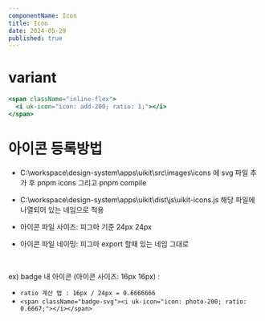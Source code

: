 ```yaml
---
componentName: Icon
title: Icon
date: 2024-05-29
published: true
---
```


# variant

<Preview>
  <div className="flex flex-wrap gap-[20px] bg-gray-100">
    <span className="inline-flex">
      <i uk-icon="icon: write-200; ratio: 1;"></i>
    </span>
    <span className="inline-flex">
      <i uk-icon="icon: visibility_off-400; ratio: 1;"></i>
    </span>
    <span className="inline-flex">
      <i uk-icon="icon: visibility_off-200; ratio: 1;"></i>
    </span>
    <span className="inline-flex">
      <i uk-icon="icon: visibility-200; ratio: 1;"></i>
    </span>
    <span className="inline-flex">
      <i uk-icon="icon: View; ratio: 1;"></i>
    </span>
    <span className="inline-flex">
      <i uk-icon="icon: video-200; ratio: 1;"></i>
    </span>
    <span className="inline-flex">
      <i uk-icon="icon: upload-200; ratio: 1;"></i>
    </span>
    <span className="inline-flex">
      <i uk-icon="icon: survey-200; ratio: 1;"></i>
    </span>
    <span className="inline-flex">
      <i uk-icon="icon: search-400; ratio: 1;"></i>
    </span>
    <span className="inline-flex">
      <i uk-icon="icon: search-200; ratio: 1;"></i>
    </span>
    <span className="inline-flex">
      <i uk-icon="icon: scrap-200; ratio: 1;"></i>
    </span>
    <span className="inline-flex">
      <i uk-icon="icon: scrap-200-1; ratio: 1;"></i>
    </span>
    <span className="inline-flex">
      <i uk-icon="icon: reply; ratio: 1;"></i>
    </span>
    <span className="inline-flex">
      <i uk-icon="icon: reply-400; ratio: 1;"></i>
    </span>
    <span className="inline-flex">
      <i uk-icon="icon: reply-200; ratio: 1;"></i>
    </span>
    <span className="inline-flex">
      <i uk-icon="icon: refresh-400; ratio: 1;"></i>
    </span>
    <span className="inline-flex">
      <i uk-icon="icon: refresh-200; ratio: 1;"></i>
    </span>
    <span className="inline-flex">
      <i uk-icon="icon: recjob-200; ratio: 1;"></i>
    </span>
    <span className="inline-flex">
      <i uk-icon="icon: receipt-200; ratio: 1;"></i>
    </span>
    <span className="inline-flex">
      <i uk-icon="icon: radio_button_unchecked-200; ratio: 1;"></i>
    </span>
    <span className="inline-flex">
      <i uk-icon="icon: radio_button_checked-200; ratio: 1;"></i>
    </span>
    <span className="inline-flex">
      <i uk-icon="icon: question_mark-400; ratio: 1;"></i>
    </span>
    <span className="inline-flex">
      <i uk-icon="icon: print-200; ratio: 1;"></i>
    </span>
    <span className="inline-flex">
      <i uk-icon="icon: play_arrow-200; ratio: 1;"></i>
    </span>
    <span className="inline-flex">
      <i uk-icon="icon: photo-200; ratio: 1;"></i>
    </span>
    <span className="inline-flex">
      <i uk-icon="icon: person-200; ratio: 1;"></i>
    </span>
    <span className="inline-flex">
      <i uk-icon="icon: pdf; ratio: 1;"></i>
    </span>
    <span className="inline-flex">
      <i uk-icon="icon: pause-200; ratio: 1;"></i>
    </span>
    <span className="inline-flex">
      <i uk-icon="icon: pagination_prev-200; ratio: 1;"></i>
    </span>
    <span className="inline-flex">
      <i uk-icon="icon: pagination_next-200; ratio: 1;"></i>
    </span>
    <span className="inline-flex">
      <i uk-icon="icon: output-200; ratio: 1;"></i>
    </span>
    <span className="inline-flex">
      <i uk-icon="icon: open_in_new-200; ratio: 1;"></i>
    </span>
    <span className="inline-flex">
      <i uk-icon="icon: onair-200; ratio: 1;"></i>
    </span>
    <span className="inline-flex">
      <i uk-icon="icon: note-200; ratio: 1;"></i>
    </span>
    <span className="inline-flex">
      <i uk-icon="icon: new; ratio: 1;"></i>
    </span>
    <span className="inline-flex">
      <i uk-icon="icon: new-sm; ratio: 1;"></i>
    </span>
    <span className="inline-flex">
      <i uk-icon="icon: money_slash-200; ratio: 1;"></i>
    </span>
    <span className="inline-flex">
      <i uk-icon="icon: mobile; ratio: 1;"></i>
    </span>
    <span className="inline-flex">
      <i uk-icon="icon: mobile-200; ratio: 1;"></i>
    </span>
    <span className="inline-flex">
      <i uk-icon="icon: menu-200; ratio: 1;"></i>
    </span>
    <span className="inline-flex">
      <i uk-icon="icon: medical-device-200; ratio: 1;"></i>
    </span>
    <span className="inline-flex">
      <i uk-icon="icon: map-200; ratio: 1;"></i>
    </span>
    <span className="inline-flex">
      <i uk-icon="icon: mail-200; ratio: 1;"></i>
    </span>
    <span className="inline-flex">
      <i uk-icon="icon: lock; ratio: 1;"></i>
    </span>
    <span className="inline-flex">
      <i uk-icon="icon: lock-200; ratio: 1;"></i>
    </span>
    <span className="inline-flex">
      <i uk-icon="icon: live_help-200; ratio: 1;"></i>
    </span>
    <span className="inline-flex">
      <i uk-icon="icon: like; ratio: 1;"></i>
    </span>
    <span className="inline-flex">
      <i uk-icon="icon: like-400; ratio: 1;"></i>
    </span>
    <span className="inline-flex">
      <i uk-icon="icon: like-200; ratio: 1;"></i>
    </span>
    <span className="inline-flex">
      <i uk-icon="icon: lease-200; ratio: 1;"></i>
    </span>
    <span className="inline-flex">
      <i uk-icon="icon: info-200; ratio: 1;"></i>
    </span>
    <span className="inline-flex">
      <i uk-icon="icon: image; ratio: 1;"></i>
    </span>
    <span className="inline-flex">
      <i uk-icon="icon: image-200; ratio: 1;"></i>
    </span>
    <span className="inline-flex">
      <i uk-icon="icon: hospital-200; ratio: 1;"></i>
    </span>
    <span className="inline-flex">
      <i uk-icon="icon: home-200; ratio: 1;"></i>
    </span>
    <span className="inline-flex">
      <i uk-icon="icon: flag-200; ratio: 1;"></i>
    </span>
    <span className="inline-flex">
      <i uk-icon="icon: files-400; ratio: 1;"></i>
    </span>
    <span className="inline-flex">
      <i uk-icon="icon: favorite-light-enable; ratio: 1;"></i>
    </span>
    <span className="inline-flex">
      <i uk-icon="icon: favorite-light-active; ratio: 1;"></i>
    </span>
    <span className="inline-flex">
      <i uk-icon="icon: favorite-dark-enable; ratio: 1;"></i>
    </span>
    <span className="inline-flex">
      <i uk-icon="icon: favorite-dark-active; ratio: 1;"></i>
    </span>
    <span className="inline-flex">
      <i uk-icon="icon: expand_more-400; ratio: 1;"></i>
    </span>
    <span className="inline-flex">
      <i uk-icon="icon: edit-200; ratio: 1;"></i>
    </span>
    <span className="inline-flex">
      <i uk-icon="icon: download-200; ratio: 1;"></i>
    </span>
    <span className="inline-flex">
      <i uk-icon="icon: dislike; ratio: 1;"></i>
    </span>
    <span className="inline-flex">
      <i uk-icon="icon: delete; ratio: 1;"></i>
    </span>
    <span className="inline-flex">
      <i uk-icon="icon: delete-400; ratio: 1;"></i>
    </span>
    <span className="inline-flex">
      <i uk-icon="icon: delete-200; ratio: 1;"></i>
    </span>
    <span className="inline-flex">
      <i uk-icon="icon: content_copy-200; ratio: 1;"></i>
    </span>
    <span className="inline-flex">
      <i uk-icon="icon: conference-200; ratio: 1;"></i>
    </span>
    <span className="inline-flex">
      <i uk-icon="icon: close; ratio: 1;"></i>
    </span>
    <span className="inline-flex">
      <i uk-icon="icon: close-400; ratio: 1;"></i>
    </span>
    <span className="inline-flex">
      <i uk-icon="icon: close-200; ratio: 1;"></i>
    </span>
    <span className="inline-flex">
      <i uk-icon="icon: chevron_right-400; ratio: 1;"></i>
    </span>
    <span className="inline-flex">
      <i uk-icon="icon: chevron_left-400; ratio: 1;"></i>
    </span>
    <span className="inline-flex">
      <i uk-icon="icon: check_box_outline_blank-200; ratio: 1;"></i>
    </span>
    <span className="inline-flex">
      <i uk-icon="icon: check_box-200; ratio: 1;"></i>
    </span>
    <span className="inline-flex">
      <i uk-icon="icon: checkbox__enabled; ratio: 1;"></i>
    </span>
    <span className="inline-flex">
      <i uk-icon="icon: checkbox__blank__enabled; ratio: 1;"></i>
    </span>
    <span className="inline-flex">
      <i uk-icon="icon: chat-200; ratio: 1;"></i>
    </span>
    <span className="inline-flex">
      <i uk-icon="icon: chart-200; ratio: 1;"></i>
    </span>
    <span className="inline-flex">
      <i uk-icon="icon: cancel-400; ratio: 1;"></i>
    </span>
    <span className="inline-flex">
      <i uk-icon="icon: cancel-200; ratio: 1;"></i>
    </span>
    <span className="inline-flex">
      <i uk-icon="icon: calendar-400; ratio: 1;"></i>
    </span>
    <span className="inline-flex">
      <i uk-icon="icon: blind; ratio: 1;"></i>
    </span>
    <span className="inline-flex">
      <i uk-icon="icon: blind-200; ratio: 1;"></i>
    </span>
    <span className="inline-flex">
      <i uk-icon="icon: attach_file-200; ratio: 1;"></i>
    </span>
    <span className="inline-flex">
      <i uk-icon="icon: arrow_up-200; ratio: 1;"></i>
    </span>
    <span className="inline-flex">
      <i uk-icon="icon: arrow_drop_up-200; ratio: 1;"></i>
    </span>
    <span className="inline-flex">
      <i uk-icon="icon: arrow_drop_down-200; ratio: 1;"></i>
    </span>
    <span className="inline-flex">
      <i uk-icon="icon: arrow-down-200; ratio: 1;"></i>
    </span>
    <span className="inline-flex">
      <i uk-icon="icon: apply-200; ratio: 1;"></i>
    </span>
    <span className="inline-flex">
      <i uk-icon="icon: add-file-200; ratio: 1;"></i>
    </span>
    <span className="inline-flex">
      <i uk-icon="icon: add-400; ratio: 1;"></i>
    </span>
    <span className="inline-flex">
      <i uk-icon="icon: add-200 ratio:1"></i>
    </span>
  </div>
</Preview>

```jsx
<span className="inline-flex">
  <i uk-icon="icon: add-200; ratio: 1;"></i>
</span>
```

# 아이콘 등록방법

- C:\workspace\design-system\apps\uikit\src\images\icons 에 svg 파일 추가 후 pnpm icons 그리고 pnpm compile
- C:\workspace\design-system\apps\uikit\dist\js\uikit-icons.js 해당 파일에 나열되어 있는 네임으로 적용

- 아이콘 파일 사이즈: 피그마 기준 24px 24px
- 아이콘 파일 네이밍: 피그마 export 할때 있는 네임 그대로

<br />

ex)
badge 내 아이콘 (아이콘 사이즈: 16px 16px) :

- `ratio 계산 법 : 16px / 24px = 0.6666666`
- `<span className="badge-svg"><i uk-icon="icon: photo-200; ratio: 0.6667;"></i></span>`
